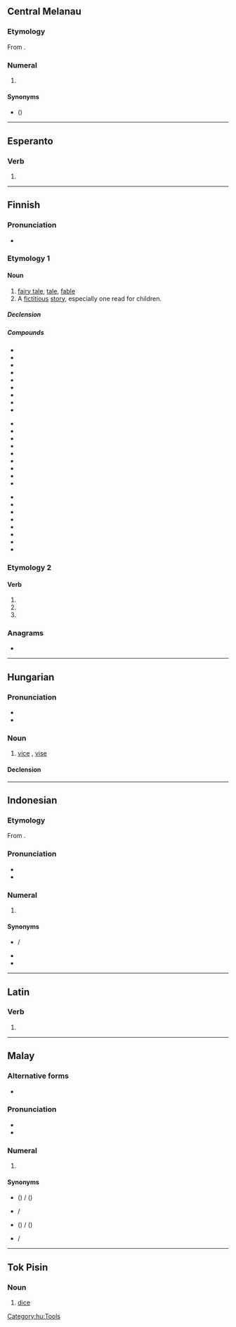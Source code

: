 {{also|Satu|ŝatu|sātu}}
==Central Melanau==
{{cardinalbox|mel|0|1|2|puweang|dua}}

===Etymology===
From {{etyl|ms|mel}} {{m|ms|satu}}.

===Numeral===
{{head|mel|numeral}}

# {{lb|mel|cardinal}} {{l|en|one}}

====Synonyms====
* {{l|mel|ja}} ({{l|mel|je-}})

----

==Esperanto==

===Verb===
{{eo-head}}

# {{eo-form of|sat|u}}

----

==Finnish==

===Pronunciation===
* {{rhymes|ɑtu|lang=fi}}

===Etymology 1===

====Noun====
{{head|fi|noun}}

# [[fairy tale]], [[tale]], [[fable]]
# A [[fictitious]] [[story]], especially one read for children.

=====Declension=====
{{fi-decl-valo|sa|t|d|u|a}}

=====Compounds=====
{{der-top3|compounds}}
* {{l|fi|eläinsatu}}
* {{l|fi|hölmöläissatu}}
* {{l|fi|kansansatu}}
* {{l|fi|runosatu}}
* {{l|fi|sadunkertoja}}
* {{l|fi|satubaletti}}
* {{l|fi|satuelokuva}}
* {{l|fi|satuhahmo}}
* {{l|fi|satuikä}}
{{der-mid3}}
* {{l|fi|satujumppa}}
* {{l|fi|satukasetti}}
* {{l|fi|satukirja}}
* {{l|fi|satukirjailija}}
* {{l|fi|satukirjallisuus}}
* {{l|fi|satukuvitus}}
* {{l|fi|satumaa}}
* {{l|fi|satumaailma}}
* {{l|fi|satunäytelmä}}
{{der-mid3}}
* {{l|fi|satuolento}}
* {{l|fi|satuooppera}}
* {{l|fi|satuprinsessa}}
* {{l|fi|satuprinssi}}
* {{l|fi|satusetä}}
* {{l|fi|satutunti}}
* {{l|fi|satutäti}}
* {{l|fi|satuvoimistelu}}
{{der-bottom}}

===Etymology 2===

====Verb====
{{head|fi|verb form}}

# {{fi-form of|mood=indicative|tense=present connegative|sattua}}
# {{fi-form of|pr=second-person|pl=singular|mood=imperative|tense=present|sattua}}
# {{fi-form of|pr=second-person|pl=singular|mood=imperative|tense=present connegative|sattua}}

===Anagrams===
* {{anagrams|fi|a=astu|-stua|astu|asut|auts|suat|taus|usta}}

----

==Hungarian==

===Pronunciation===
* {{hu-IPA}}
* {{hyphenation|sa|tu|lang=hu}}

===Noun===
{{hu-noun|k}}

# [[vice]] {{qualifier|UK}}, [[vise]] {{qualifier|US}}

====Declension====
{{hu-infl-nom|satu|o}}{{hu-pos-tok|satu}}

[[Category:hu:Tools]]

----

==Indonesian==
{{cardinalbox|id|0|1|2|nol|dua}}

===Etymology===
From {{inh|id|ms|satu}}.

===Pronunciation===
* {{IPA|/sa.tu/|lang=id}}
* {{audio|Id-satu.ogg|audio|lang=id}}

===Numeral===
{{head|id|numeral}}

# {{lb|id|cardinal}} {{l|en|one}}
#: {{ux|id|salah '''satu'''|'''one''' of}}

====Synonyms====
* {{l|id|esa}} / {{l|id|sa}}
* {{l|id|tunggal}}
* {{l|id|eka}}

----

==Latin==

===Verb===
{{la-verb-form|satū}}

# {{inflection of|serō||abl|sup|lang=la}}

----

==Malay==
{{cardinalbox|ms|0|1|2|kosong|dua}}

===Alternative forms===
* {{l|ms|ساتو|sc=Arab}}

===Pronunciation===
* {{IPA|/satu/|lang=ms}}
* {{rhymes|atu|tu|u|lang=ms}}

===Numeral===
{{head|ms|numeral|Jawi spelling|ساتو}}

# {{lb|ms|cardinal}} {{l|en|one}}

====Synonyms====
* {{l|ms|esa}} ({{l|ms|se-}}) / {{l|ms|اسا|sc=Arab}} ({{l|ms|س-|sc=Arab}})
* {{l|ms|tunggal}} / {{l|ms|توڠݢل|sc=Arab}}
* {{l|ms|eka}} ({{l|ms|eka-}}) / {{l|ms|ايک|sc=Arab}} ({{l|ms|ايک-|sc=Arab}})
* {{l|ms|ahad}} / {{l|ms|احد|sc=Arab}}

----

==Tok Pisin==

===Noun===
{{head|tpi|noun}}

# [[dice]]